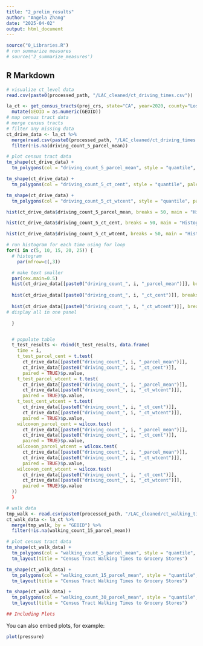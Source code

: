 ```yaml
---
title: "2_prelim_results"
author: "Angela Zhang"
date: "2025-04-02"
output: html_document
---
```


```r
source("0_Libraries.R")
# run summarize measures
# source('2_summarize_measures')
```

## R Markdown


```r
# visualize ct_level data
read.csv(paste0(processed_path, "/LAC_cleaned/ct_driving_times.csv")) 

la_ct <- get_census_tracts(proj_crs, state="CA", year=2020, county="Los Angeles") %>%
  mutate(GEOID = as.numeric(GEOID)) 
# map census tract data 
# merge census tracts
# filter any missing data
ct_drive_data <- la_ct %>%
  merge(read.csv(paste0(processed_path, "/LAC_cleaned/ct_driving_times.csv")) , by = "GEOID") %>%
  filter(!is.na(driving_count_5_parcel_mean)) 

# plot census tract data
tm_shape(ct_drive_data) +
  tm_polygons(col = "driving_count_5_parcel_mean", style = "quantile", palette = "Blues") 

tm_shape(ct_drive_data) +
  tm_polygons(col = "driving_count_5_ct_cent", style = "quantile", palette = "Blues") 

tm_shape(ct_drive_data) +
  tm_polygons(col = "driving_count_5_ct_wtcent", style = "quantile", palette = "Blues")

```

```r

hist(ct_drive_data$driving_count_5_parcel_mean, breaks = 50, main = "Histogram", xlab = "Markets with 5 minutes driving time", col = "lightblue")

hist(ct_drive_data$driving_count_5_ct_cent, breaks = 50, main = "Histogram", xlab = "Markets with 5 minutes driving time", col = "lightblue")

hist(ct_drive_data$driving_count_5_ct_wtcent, breaks = 50, main = "Histogram", xlab = "Markets with 5 minutes driving time", col = "lightblue")

# run histogram for each time using for loop
for(i in c(5, 10, 15, 20, 25)) {
  # histogram
    par(mfrow=c(,3))

  # make text smaller
  par(cex.main=0.5)
  hist(ct_drive_data[[paste0("driving_count_", i, "_parcel_mean")]], breaks = 50, main = paste0("Histogram of Markets with ", i, " minutes driving time"), col = "lightblue")
  
  hist(ct_drive_data[[paste0("driving_count_", i, "_ct_cent")]], breaks = 50, main = paste0("Histogram of Markets with ", i, " minutes driving time"), col = "lightblue")
  
  hist(ct_drive_data[[paste0("driving_count_", i, "_ct_wtcent")]], breaks = 50, main = paste0("Histogram of Markets with ", i, " minutes driving time"), col = "lightblue")
# display all in one panel

  }

```

```r



```



```r
  # populate table
  t_test_results <- rbind(t_test_results, data.frame(
    time = i,
    t_test_parcel_cent = t.test(
      ct_drive_data[[paste0("driving_count_", i, "_parcel_mean")]], 
      ct_drive_data[[paste0("driving_count_", i, "_ct_cent")]], 
      paired = TRUE)$p.value,
    t_test_parcel_wtcent = t.test(
      ct_drive_data[[paste0("driving_count_", i, "_parcel_mean")]], 
      ct_drive_data[[paste0("driving_count_", i, "_ct_wtcent")]], 
      paired = TRUE)$p.value,
    t_test_cent_wtcent = t.test(
      ct_drive_data[[paste0("driving_count_", i, "_ct_cent")]], 
      ct_drive_data[[paste0("driving_count_", i, "_ct_wtcent")]], 
      paired = TRUE)$p.value,
    wilcoxon_parcel_cent = wilcox.test(
      ct_drive_data[[paste0("driving_count_", i, "_parcel_mean")]], 
      ct_drive_data[[paste0("driving_count_", i, "_ct_cent")]], 
      paired = TRUE)$p.value,
    wilcoxon_parcel_wtcent = wilcox.test(
      ct_drive_data[[paste0("driving_count_", i, "_parcel_mean")]], 
      ct_drive_data[[paste0("driving_count_", i, "_ct_wtcent")]], 
      paired = TRUE)$p.value,
    wilcoxon_cent_wtcent = wilcox.test(
      ct_drive_data[[paste0("driving_count_", i, "_ct_cent")]], 
      ct_drive_data[[paste0("driving_count_", i, "_ct_wtcent")]], 
      paired = TRUE)$p.value
  ))
  }
```

```r
# walk data
tmp_walk <- read.csv(paste0(processed_path, "/LAC_cleaned/ct_walking_times.csv")) 
ct_walk_data <- la_ct %>%
  merge(tmp_walk, by = "GEOID") %>%
  filter(!is.na(walking_count_15_parcel_mean)) 

# plot census tract data
tm_shape(ct_walk_data) +
  tm_polygons(col = "walking_count_5_parcel_mean", style = "quantile", palette = "Blues") +
  tm_layout(title = "Census Tract Walking Times to Grocery Stores")

tm_shape(ct_walk_data) +
  tm_polygons(col = "walking_count_15_parcel_mean", style = "quantile", palette = "Blues") +
  tm_layout(title = "Census Tract Walking Times to Grocery Stores")

tm_shape(ct_walk_data) +
  tm_polygons(col = "walking_count_30_parcel_mean", style = "quantile", palette = "Blues") +
  tm_layout(title = "Census Tract Walking Times to Grocery Stores")

## Including Plots
```
You can also embed plots, for example:

```r
plot(pressure)
```

